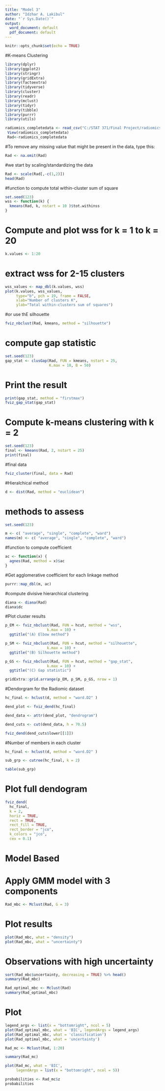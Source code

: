 ---
title: "Model 3"
author: "Idzhar A. Lakibul"
date: "`r Sys.Date()`"
output:
  word_document: default
  pdf_document: default
---

```{r setup, include=FALSE}
knitr::opts_chunk$set(echo = TRUE)
```

#K-means Clustering
```{r, message=FALSE}
library(dplyr)
library(ggplot2)
library(stringr)
library(gridExtra)
library(factoextra)
library(tidyverse)
library(cluster)
library(readr)
library(mclust)
library(tidyr)
library(tibble)
library(purrr)
library(utils)
```

```{r, message=FALSE}
radiomics_completedata <- read_csv("C:/STAT 371/Final Project/radiomics_completedata.csv")
 View(radiomics_completedata)
 Rad<-radiomics_completedata
```

#To remove any missing value that might be present in the data, type this:

```{r, message=FALSE}
Rad <- na.omit(Rad)
```

#we start by scaling/standardizing the data

```{r, message=FALSE}
Rad <- scale(Rad[,-c(1,2)])
head(Rad)
```
#function to compute total within-cluster sum of square 
```{r, message=FALSE}
set.seed(123)
wss <- function(k) {
  kmeans(Rad, k, nstart = 10 )$tot.withinss
}
```
# Compute and plot wss for k = 1 to k = 20
```{r, message=FALSE}
k.values <- 1:20
```
# extract wss for 2-15 clusters
```{r, message=FALSE}
wss_values <- map_dbl(k.values, wss)
plot(k.values, wss_values,
     type="b", pch = 19, frame = FALSE, 
     xlab="Number of clusters K",
     ylab="Total within-clusters sum of squares")
```

#or use thE silhouette
```{r, message=FALSE}
fviz_nbclust(Rad, kmeans, method = "silhouette")
```
# compute gap statistic
```{r, message=FALSE}
set.seed(123)
gap_stat <- clusGap(Rad, FUN = kmeans, nstart = 25,
                    K.max = 10, B = 50)
```
# Print the result
```{r, message=FALSE}
print(gap_stat, method = "firstmax")
fviz_gap_stat(gap_stat)
```
# Compute k-means clustering with k = 2
```{r, message=FALSE}
set.seed(123)
final <- kmeans(Rad, 2, nstart = 25)
print(final)
```
#final data
```{r, message=FALSE}
fviz_cluster(final, data = Rad)

```

#Hieralchical method

```{r, message=FALSE}
d <- dist(Rad, method = "euclidean")
```

# methods to assess

```{r, message=FALSE}
set.seed(123)
```

```{r, message=FALSE}
m <- c( "average", "single", "complete", "ward")
names(m) <- c( "average", "single", "complete", "ward")
```

#function to compute coefficient

```{r, message=FALSE}
ac <- function(x) {
  agnes(Rad, method = x)$ac
}
```

#Get agglomerative coefficient for each linkage method

```{r, message=FALSE}
purrr::map_dbl(m, ac)
```

#compute divisive hierarchical clustering

```{r, message=FALSE}
diana <- diana(Rad)
diana$dc
```

#Plot cluster results

```{r, message=FALSE}
p_EM <- fviz_nbclust(Rad, FUN = hcut, method = "wss", 
                   k.max = 10) +
  ggtitle("(A) Elbow method")
```

```{r, message=FALSE}
p_SM <- fviz_nbclust(Rad, FUN = hcut, method = "silhouette", 
                   k.max = 10) +
  ggtitle("(B) Silhouette method")
```

```{r, message=FALSE}
p_GS <- fviz_nbclust(Rad, FUN = hcut, method = "gap_stat", 
                   k.max = 10) +
  ggtitle("(C) Gap statistic")
```

```{r, message=FALSE}
gridExtra::grid.arrange(p_EM, p_SM, p_GS, nrow = 1)
```

#Dendorgram for the Radiomic dataset

```{r, message=FALSE}
hc_final <- hclust(d, method = "ward.D2" )
```

```{r, message=FALSE}
dend_plot <- fviz_dend(hc_final)
```

```{r, message=FALSE}
dend_data <- attr(dend_plot, "dendrogram")
```

```{r, message=FALSE}
dend_cuts <- cut(dend_data, h = 70.5)
```

```{r, message=FALSE}
fviz_dend(dend_cuts$lower[[1]])
```

#Number of members in each cluster

```{r, message=FALSE}
hc_final <- hclust(d, method = "ward.D2" )
```

```{r, message=FALSE}
sub_grp <- cutree(hc_final, k = 2)
```

```{r, message=FALSE}
table(sub_grp)
```

# Plot full dendogram

```{r, message=FALSE}
fviz_dend(
  hc_final,
  k = 2,
  horiz = TRUE,
  rect = TRUE,
  rect_fill = TRUE,
  rect_border = "jco",
  k_colors = "jco",
  cex = 0.1)
```


# Model Based

# Apply GMM model with 3 components


```{r, message=FALSE}
Rad_mbc <- Mclust(Rad, G = 3)
```

# Plot results

```{r, message=FALSE}
plot(Rad_mbc, what = "density")
plot(Rad_mbc, what = "uncertainty")
```

# Observations with high uncertainty

```{r, message=FALSE}
sort(Rad_mbc$uncertainty, decreasing = TRUE) %>% head()
summary(Rad_mbc)
```

```{r, message=FALSE}
Rad_optimal_mbc <- Mclust(Rad)
summary(Rad_optimal_mbc)
```

# Plot

```{r, message=FALSE}
legend_args <- list(x = "bottomright", ncol = 5)
plot(Rad_optimal_mbc, what = 'BIC', legendArgs = legend_args)
plot(Rad_optimal_mbc, what = 'classification')
plot(Rad_optimal_mbc, what = 'uncertainty')
```

```{r, message=FALSE}
Rad_mc <- Mclust(Rad, 1:20)

summary(Rad_mc)
```

```{r, message=FALSE}
plot(Rad_mc, what = 'BIC', 
     legendArgs = list(x = "bottomright", ncol = 5))
```

```{r, message=FALSE}
probabilities <- Rad_mc$z 
probabilities
```












